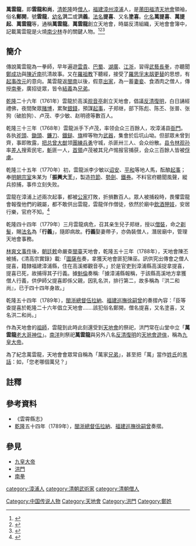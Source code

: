 '''萬雲龍'''，即'''雲龍和尚'''，[[清|清]][[乾隆|乾隆]]時[[僧人|僧人]]，[[福建|福建]][[漳州|漳州]][[漳浦|漳浦]]人，是[[莆田|莆田]][[福清|福清]][[天地會|天地會]]領袖，俗名'''鄭開'''，號'''雲龍'''，[[幼名|幼名]]'''洪二'''或'''洪義'''。[[法名|法名]]'''提喜'''、又名'''塗喜'''。[[化名|化名]]'''萬提喜'''、'''萬提起'''、'''萬雲龍'''等，通稱'''萬雲龍'''。'''萬雲龍'''創立天地會，時屬反清組織，天地會會簿中，記載萬雲龍是火燒[[南少林|南少林]]寺的關鍵人物。<ref name="黎全恩2015">{{cite book|author=黎全恩|title=洪門及加拿大洪門史論|url=https://books.google.com/books?id=5YtYCgAAQBAJ&pg=PA16|date=2015-04-27|location=香港|publisher=商務印書館|isbn=978-962-07-7111-8|pages=16–17}}</ref><ref>{{Cite web | url=http://www.hongmen.com.tw/hongmen/news.php?index=255 | title=洪門始祖萬雲龍 | website=中國洪門資訊網 | access-date=2017-12-29 | archive-date=2019-06-03 | archive-url=https://web.archive.org/web/20190603064339/http://www.hongmen.com.tw/hongmen/news.php?index=255 | dead-url=no }}</ref><ref>{{Cite web|url=http://www.ptwhw.com/?post=12736|title=探寻南少林|website=莆田文化网|date=2015-07-22|access-date=2017-12-29|archive-date=2019-06-06|archive-url=https://web.archive.org/web/20190606205925/http://www.ptwhw.com/?post=12736|dead-url=no}}</ref>

==簡介==
傳說萬雲龍為一拳師，早年遍遊[[雲貴|雲貴]]、[[巴蜀|巴蜀]]、[[湖廣|湖廣]]、[[江浙|江浙]]，習得[[武藝|武藝]][[長拳|長拳]]，亦聽聞[[鄭成功|鄭成功]]與[[陳近南|陳近南]]抗清故事。又在[[羅祖教|羅祖教]]下聽經，接受了[[羅思孚|羅思孚]][[三期末劫|末刼更替]]的思想，有[[起事|起事]][[改元|改元]]的意向。萬雲龍返[[閩南|閩南]]以後，假意[[出家|出家]]，為一蓄[[妻|妻]][[妾|妾]]、食酒肉之僧人，傳授[[南拳|南拳]]，廣招徒眾，皆令[[結義|結義]]為[[兄弟|兄弟]]。

[[乾隆|乾隆]]二十六年（1761年）雲龍於高溪[[观音亭|观音亭]]創立天地會，倡議[[反清復明|反清復明]]，白日誦經禮佛，夜間聚眾[[賭博|賭博]]，累聚[[銀錢|銀錢]]，預謀[[起事|起事]]，子郑继，部下陈彪、陈丕、张普、张狗（破脸狗）、卢茂、李少敏、赵明德等數百人。

乾隆三十三年（1768年）雲龍派手下卢茂，率领会众三百餘人，攻漳浦县[[衙門|衙門]]。各执[[斧頭|斧頭]]、[[鋤頭|鋤頭]]、[[鐮刀|鐮刀]]、[[鐵鎚|鐵鎚]]、[[旗|旗]]桿等物为[[武器|武器]]，集會於后坑山坳。但部眾未曾到齊，事即敗露，[[把总|把总]][[曾大猷|曾大猷]]领[[團練|團練]][[士兵|兵勇]]守城，杀匪卅三人、会众纷散。[[县令|县令]][[林观孙|林观孙]]率[[差人|差人]]搜索民宅，[[斬首|斬]]匪一人，[[首領|首領]]卢茂被其兄卢惕报官捕获，会众三百餘人皆被[[俘虜|俘虜]]。

乾隆三十五年（1770年）初，雲龍派李少敏以[[诏安|诏安]]、[[平和|平和]]等地人馬，酝酿[[起事|起事]]；奉[[明朝|明朝]][[宗室|宗室]]朱某为「'''振興大王'''」，製造[[符節|符節]]、[[勢劍|勢劍]]、[[丹書鐵券|鐵券]]。不料官府聽聞風聲，縱兵掠捕，事件立刻失败。

雲龍在漳浦上述兩次起事，都被[[公家|公家]]打敗，折損數百人。眾人被捕殺時，畏懼雲龍會報復他們的親屬，都不敢供出雲龍，雲龍佯作僧徒，依然於廟中[[飲酒|飲酒]][[嫖妓|狎妓]]，安居行樂，官府不知。<ref>{{Cite web| url=http://www.yxzheng.com/Article.asp?id=58| title=鄭開創立天地會探究| deadurl=yes| archiveurl=https://archive.fo/20140607123346/http://www.yxzheng.com/Article.asp?id=58| website=福建省云霄县郑氏宗亲网| archivedate=2014-06-07}}</ref>

乾隆四十四年（1779年）三月雲龍病危，召其亲生兒子郑继，授以[[袈裟|僧裝]]，命之[[剃髮|剃髮]]，賜[[法名|法名]]為「'''行義'''」，隨即病故。'''行義'''娶妻帶子，亦偽裝僧人，潛居廟中，管理天地會事務。

[[林爽文事件|林爽文事件]]後，[[朝廷|朝廷]][[敕|敕]]命嚴查[[閩|閩]][[臺|臺]]天地會，乾隆五十三年（1788年），天地會陳丕被捕，《清高宗實錄》載:「[[圖薩布|圖薩布]]奏，拿獲天地會匪犯陳巫。訊供究出傳會之僧人提喜，籍隸福建漳浦縣，住在高溪鄉觀音亭。」於是官吏到漳浦縣高溪捉拿提喜，提喜已死，故捕得其子行義。據[[魁倫|魁倫]]奏稱:「據漳浦縣報稱，于該縣高溪地方拿獲僧人行義，供伊師父提喜即係父親，因乳名洪，排行第二，故多稱為『洪二和尚』，已于四十四年身故。」

乾隆五十四年（1789年），[[閩浙總督|閩浙總督]][[伍拉納|伍拉納]]、[[福建巡撫|福建巡撫]][[徐嗣曾|徐嗣曾]]的奏摺內容：「臣等查提喜於乾隆二十六年倡立天地會…….該犯俗名鄭開，僧名提喜，又名塗喜，又名洪二和尚。」

作為天地會的[[祖師|祖師]]，雲龍到此時此刻還受到[[天地會|天地會]]的祭祀，洪門常在山堂中立「'''萬雲龍'''[[老大哥|老大哥]][[神位|神位]]」。[[南洋|南洋]]則祭祀'''萬雲龍'''與另外八名[[反清復明|反清復明]]的[[天地會|天地會]][[遊俠|遊俠]]，稱為[[九皇大帝|九皇大帝]]。

為了紀念萬雲龍，天地會會眾常自稱為「萬家[[兄弟|兄弟]]」，甚至把「萬」當作[[姓氏|姓氏]]的[[黑話|黑話]]：如，「您老哪個萬兒？」

==註釋==
{{reflist}}

== 參考資料 ==
*《雲霄縣志》
*[[乾隆|乾隆]]五十四年（1789年），[[閩浙總督|閩浙總督]][[伍拉納|伍拉納]]、[[福建巡撫|福建巡撫]][[徐嗣曾|徐嗣曾]]奏摺。

==參見==
*[[九皇大帝|九皇大帝]]
*[[洪門|洪門]]
*[[南拳|南拳]]

[[Category:中国传说人物|Category:中国传说人物]]
[[category:漳浦人|category:漳浦人]]
[[category:清朝武術家|category:清朝武術家]]
[[category:清朝僧人|category:清朝僧人]]
[[Category:天地會|Category:天地會]]
[[Category:洪門|Category:洪門]]
[[Category:鄭姓|Category:鄭姓]]